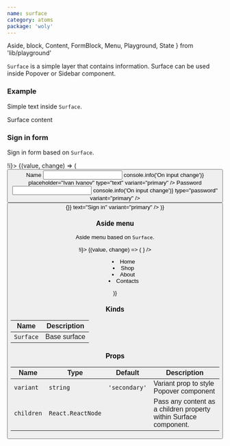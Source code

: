 ```yaml
---
name: surface
category: atoms
package: 'woly'
---
```


  Aside,
  block,
  Content,
  FormBlock,
  Menu,
  Playground,
  State
} from 'lib/playground'

`Surface` is a simple layer that contains information. Surface can be used inside Popover or Sidebar component.

### Example

Simple text inside `Surface`.

<Playground>
  <Surface>
    <Content>Surface content</Content>
  </Surface>
</Playground>

### Sign in form

Sign in form based on `Surface`.

<Playground>
  <State initial={false} change={(i) => !i}>
    {(value, change) => (
      <block.S style={{ padding: '20px' }}>
        <Button onClick={change} text="Sign in" variant="primary" />
        <div
          style={{
            visibility: value ? 'visible' : 'hidden',
            marginTop: '20px',
          }}
        >
          <Surface>
            <FormBlock>
              <Label variant="primary">Name</Label>
              <Input
                name="name"
                onChange={() => console.info('On input change')}
                placeholder="Ivan Ivanov"
                type="text"
                variant="primary"
              />
              <Label variant="primary">Password</Label>
              <Input
                name="password"
                onChange={() => console.info('On input change')}
                type="password"
                variant="primary"
              />
              <Button
                style={{ marginTop: '20px' }}
                onClick={() => {}}
                text="Sign in"
                variant="primary"
              />
            </FormBlock>
          </Surface>
        </div>
      </block.S>
    )}
  </State>
</Playground>

### Aside menu

Aside menu based on `Surface`.

<Playground>
  <State initial={false} change={(i) => !i}>
    {(value, change) => (
      <block.S style={{ paddingLeft: '320px', position: 'relative', height: '300px' }}>
        <ButtonIcon
          onClick={change}
          variant="secondary"
          style={{ position: 'absolute', left: 0, zIndex: 1 }}
          icon={
            <div
              style={{
                transform: value ? '' : 'rotate(45deg)',
                transition: '0.5s',
              }}
            >
              <CloseIcon />
            </div>
          }
        />
        <Aside
          style={{
            width: value ? '250px' : '0',
          }}
        >
          <Surface>
            <Menu>
              <li>Home</li>
              <li>Shop</li>
              <li>About</li>
              <li>Contacts</li>
            </Menu>
          </Surface>
        </Aside>
      </block.S>
    )}
  </State>
</Playground>

### Kinds

| Name      | Description  |
| --------- | ------------ |
| `Surface` | Base surface |

### Props

| Name       | Type              | Default       | Description                                                       |
| ---------- | ----------------- | ------------- | ----------------------------------------------------------------- |
| `variant`  | `string`          | `'secondary'` | Variant prop to style Popover component                           |
| `children` | `React.ReactNode` |               | Pass any content as a children property within Surface component. |
